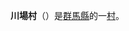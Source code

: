 {{日本町村|
自治體名=川場|
町村=村|
圖像=[[File:Museum_of_History_and_Folklore_of_Kawaba_2.jpg|240px]]|
圖像說明=[[川場村歷史民俗資料館|川場村歷史民俗資料館]]（原[[川場尋常高等小學|川場尋常高等小學]]）|
町村章=|
日文原名=川場村|
平假名=かわばむら|
羅馬字拼音=Kawaba-mura|
都道府縣=群馬縣|
支廳=|
郡=利根郡|
編號=10444-2|
面積=85.29|
邊界未定=|
人口=8,521|
統計時間=2003年|
自治體=[[沼田市|沼田市]]、[[片品村|片品村]]<br />[[水上町|水上町]]|
樹=|
花=|
鳥=|
其他象徵物=|
其他象徵=|
郵遞區號=378-0701|
所在地=群馬縣利根郡川場村大字谷地2390-2|
電話號碼=278-52-2111|
外部連結=http://www.vill.kawaba.gunma.jp/|
經度=|
緯度=|
地圖=|
註記=
}}
'''川場村'''（{{jpn|j=川場村|hg=かわばむら|rm=Kawaba mura|f=y}}）是[[群馬縣|群馬縣]]的一[[村|村]]。
{{群馬縣}}{{Authority control}}